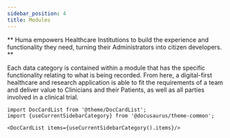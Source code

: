 ```yaml
---
sidebar_position: 4
title: Modules
---
```


** Huma empowers Healthcare Institutions to build the experience and functionality they need, turning their Administrators into citizen developers. **

Each data category is contained within a module that has the specific functionality relating to what is being recorded. From here, a digital-first healthcare and research application is able to fit the requirements of a team and deliver value to Clinicians and their Patients, as well as all parties involved in a clinical trial. 

```mdx-code-block
import DocCardList from '@theme/DocCardList';
import {useCurrentSidebarCategory} from '@docusaurus/theme-common';

<DocCardList items={useCurrentSidebarCategory().items}/>
```
